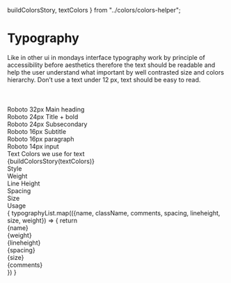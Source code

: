   buildColorsStory,
  textColors
} from "../colors/colors-helper";



<Meta title="Introduction|Foundations/Typography" />

<Preview>
  <Story name="Typography">
      <StoryWrapper>
        <h1 className="main-title">Typography</h1>
        <div className="paragraph">Like in other ui in mondays interface typography work by principle of accessibility before aesthetics therefore the text should be readable and help the user understand what important by well contrasted  size and colors hierarchy. Don’t use a text under 12 px, text should be easy to read.</div>
        <br />
        <br />
        <br />
        <div className="example-padding main-title" >Roboto 32px Main heading</div>
        <div className="example-padding title">Roboto 24px Title  + bold</div>
        <div className="example-padding sub-secondary">Roboto 24px Subsecondary</div>
        <div className="example-padding subtitle">Roboto 16px Subtitle</div>
        <div className="example-padding paragraph">Roboto 16px paragraph</div>
        <div className="example-padding input">Roboto 14px input</div>
        <Divider />
        <div className="subtitle">Text Colors we use for text</div>
        {buildColorsStory(textColors)}
        <Divider />
        <div className="typo-row typo-row-header">
            <div className={`style`}>Style</div>
            <div className={`weight`}>Weight</div>
            <div className={`line-height`}>Line Height</div>
            <div className={`spacing`}>Spacing</div>
            <div className={`size`}>Size</div>
            <div className={`comments`}>Usage</div>
        </div>
        {
        typographyList.map(({name, className, comments, spacing, lineheight, size, weight}) => {
        return <div className="typo-row">
            <div className={`style ${className}`}>{name}</div>
            <div className={`weight`}>{weight}</div>
            <div className={`line-height`}>{lineheight}</div>
            <div className={`spacing`}>{spacing}</div>
            <div className={`size`}>{size}</div>
            <div className={`comments`}>{comments}</div>
        </div>
        })
        }
    </StoryWrapper>
  </Story>
</Preview>
